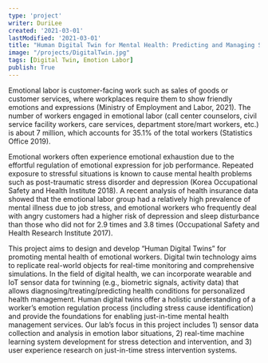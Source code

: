 ```yaml
---
type: 'project'
writer: DuriLee
created: '2021-03-01'
lastModified: '2021-03-01'
title: "Human Digital Twin for Mental Health: Predicting and Managing Stress Risks for Emotion Workers"
image: "/projects/DigitalTwin.jpg"
tags: [Digital Twin, Emotion Labor]
publish: True
---
```


Emotional labor is customer-facing work such as sales of goods or customer services, where workplaces require them to show friendly emotions and expressions (Ministry of Employment and Labor, 2021). The number of workers engaged in emotional labor (call center counselors, civil service facility workers, care services, department store/mart workers, etc.) is about 7 million, which accounts for 35.1% of the total workers (Statistics Office 2019).

Emotional workers often experience emotional exhaustion due to the effortful regulation of emotional expression for job performance. Repeated exposure to stressful situations is known to cause mental health problems such as post-traumatic stress disorder and depression (Korea Occupational Safety and Health Institute 2018). A recent analysis of health insurance data showed that the emotional labor group had a relatively high prevalence of mental illness due to job stress, and emotional workers who frequently deal with angry customers had a higher risk of depression and sleep disturbance than those who did not for 2.9 times and 3.8 times (Occupational Safety and Health Research Institute 2017).

This project aims to design and develop “Human Digital Twins” for promoting mental health of emotional workers. Digital twin technology aims to replicate real-world objects for real-time monitoring and comprehensive simulations. In the field of digital health, we can incorporate wearable and IoT sensor data for twinning (e.g., biometric signals, activity data) that allows diagnosing/treating/predicting health conditions for personalized health management. Human digital twins offer a holistic understanding of a worker’s emotion regulation process (including stress cause identification) and provide the foundations for enabling just-in-time mental health management services. Our lab’s focus in this project includes 1) sensor data collection and analysis in emotion labor situations, 2) real-time machine learning system development for stress detection and intervention, and 3) user experience research on just-in-time stress intervention systems.

